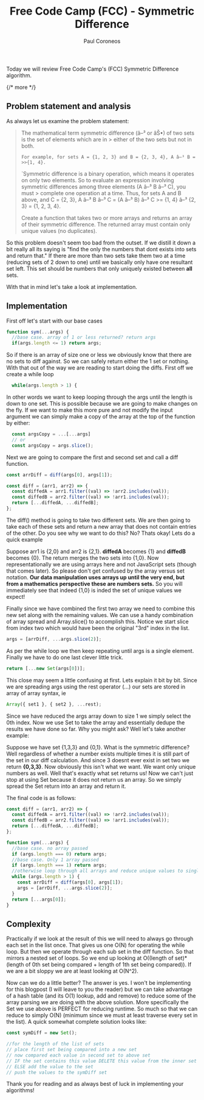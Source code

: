﻿---
title: "Free Code Camp (FCC) - Symmetric Difference"
description: "Solving Free Code Camp's symmetric difference algorithm."
pubDate: 2020-10-03
author: "Paul Coroneos"
tags: []
---

Today we will review Free Code Camp's (FCC) Symmetric Difference algorithm.

{/* more */}

## Problem statement and analysis

As always let us examine the problem statement:

> The mathematical term symmetric difference (â–³ or âŠ•) of two sets is the set of elements which are in > either of the two sets but not in both.
>
> `For example, for sets A = {1, 2, 3} and B = {2, 3, 4}, A â–³ B = >>{1, 4}.`
>
> `Symmetric difference is a binary operation, which means it operates on only two elements. So to evaluate an expression involving symmetric differences among three elements (A â–³ B â–³ C), you must > complete one operation at a time.
> Thus, for sets A and B above, and C = {2, 3}, A â–³ B â–³ C = (A â–³ B) â–³ C >= {1, 4} â–³ {2, 3} = {1, 2, 3, 4}.
>
> Create a function that takes two or more arrays and returns an array of their symmetric difference. The returned array must contain only unique values (no duplicates).

So this problem doesn't seem too bad from the outset. If we distill it down a bit really all its saying is "find the only the numbers that dont exists into sets and return that." If there are more than two sets take them two at a time (reducing sets of 2 down to one) until we basically only have one resultant set left. This set should be numbers that only uniquely existed between **all** sets.

With that in mind let's take a look at implementation.

## Implementation

First off let's start with our base cases

```js
function sym(...args) {
  //base case. array of 1 or less returned? return args
  if(args.length <= 1) return args;
```

So if there is an array of size one or less we obviously know that there are no sets to diff against. So we can safely return either the 1 set or nothing. With that out of the way we are reading to start doing the diffs. First off we create a while loop

```js
  while(args.length > 1) {
```

In other words we want to keep looping through the args until the length is down to one set. This is possible because we are going to make changes on the fly. If we want to make this more pure and not modify the input argument we can simply make a copy of the array at the top of the function by either:

```js
  const argsCopy = ...[...args]
  // or
  const argsCopy = args.slice();
```

Next we are going to compare the first and second set and call a diff function.

```js
const arrDiff = diff(args[0], args[1]);

const diff = (arr1, arr2) => {
  const diffedA = arr1.filter((val) => !arr2.includes(val));
  const diffedB = arr2.filter((val) => !arr1.includes(val));
  return [...diffedA, ...diffedB];
};
```

The diff() method is going to take two different sets. We are then going to take each of these sets and return a new array that does not contain entries of the other. Do you see why we want to do this? No? Thats okay! Lets do a quick example

Suppose arr1 is {2,0} and arr2 is {2,1}. **diffedA** becomes {1} and **diffedB** becomes {0}. The return merges the two sets into {1,0}. Now representationally we are using arrays here and not JavaScript sets (though that comes later). So please don't get confused by the array versus set notation. **Our data manipulation uses arrays up until the very end, but from a mathematics perspective these are numbers sets.** So you will immediately see that indeed {1,0} is inded the set of unique values we expect!

Finally since we have combined the first two array we need to combine this new set along with the remaining values. We can use a handy combination of array spread and Array.slice() to accomplish this. Notice we start slice from index two which would have been the original "3rd" index in the list.

```js
args = [arrDiff, ...args.slice(2)];
```

As per the while loop we then keep repeating until args is a single element. Finally we have to do one last clever little trick.

```js
return [...new Set(args[0])];
```

This close may seem a little confusing at first. Lets explain it bit by bit. Since we are spreading args using the rest operator (...) our sets are stored in array of array syntax, ie

```ts
Array({ set1 }, { set2 }, ...rest);
```

Since we have reduced the args array down to size 1 we simply select the 0th index. Now we use Set to take the array and essentially dedupe the results we have done so far. Why you might ask? Well let's take another example:

Suppose we have set {1,3,3} and {0,1}. What is the symmetric difference? Well regardless of whether a number exists multiple times it is still part of the set in our diff calculation. And since 3 doesnt ever exist in set two we return **{0,3,3}**. Now obviously this isn't what we want. We want only unique numbers as well. Well that's exactly what set returns us! Now we can't just stop at using Set because it does not return us an array. So we simply spread the Set return into an array and return it.

The final code is as follows:

```js
const diff = (arr1, arr2) => {
  const diffedA = arr1.filter((val) => !arr2.includes(val));
  const diffedB = arr2.filter((val) => !arr1.includes(val));
  return [...diffedA, ...diffedB];
};

function sym(...args) {
  //base case. no array passed
  if (args.length === 0) return args;
  //base case. Only 1 array passed
  if (args.length === 1) return args;
  //otherwise loop through all arrays and reduce unique values to single array
  while (args.length > 1) {
    const arrDiff = diff(args[0], args[1]);
    args = [arrDiff, ...args.slice(2)];
  }
  return [...args[0]];
}
```

## Complexity

Practically if we look at the result of this we will need to always go through each set in the list once. That gives us one O(N) for operating the while loop. But then we operate through each sub set in the diff function. So that mirrors a nested set of loops. So we end up looking at O((length of set)\*(length of 0th set being compared + length of 1th set being compared)). If we are a bit sloppy we are at least looking at O(N^2).

Now can we do a little better? The answer is yes. I won't be implementing for this blogpost (I will leave to you the reader) but we can take advantage of a hash table (and its O(1) lookup, add and remove) to reduce some of the array parsing we are doing with the above solution. More specifically the Set we use above is PERFECT for reducing runtime. So much so that we can reduce to simply O(N) (minimum since we must at least traverse every set in the list).
A quick somewhat complete solution looks like:

```js
const symDiff = new Set();

//for the length of the list of sets
// place first set being compared into a new set
// now compared each value in second set to above set
// IF the set contains this value DELETE this value from the inner set within the loop
// ELSE add the value to the set
// push the values to the symDiff set
```

Thank you for reading and as always best of luck in implementing your algorithms!

